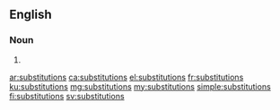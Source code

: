 ==English==

===Noun===
{{head|en|noun plural form}}

# {{plural of|substitution|lang=en}}

[[ar:substitutions]]
[[ca:substitutions]]
[[el:substitutions]]
[[fr:substitutions]]
[[ku:substitutions]]
[[mg:substitutions]]
[[my:substitutions]]
[[simple:substitutions]]
[[fi:substitutions]]
[[sv:substitutions]]